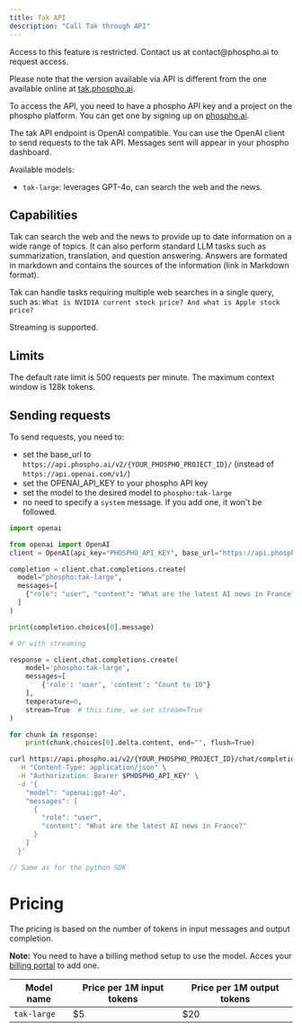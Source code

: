 ```yaml
---
title: Tak API
description: "Call Tak through API"
---
```


<Note>
  Access to this feature is restricted. Contact us at contact@phospho.ai to
  request access.
</Note>

Please note that the version available via API is different from the one available online at [tak.phospho.ai](https://tak.phospho.ai).

To access the API, you need to have a phospho API key and a project on the phospho platform. You can get one by signing up on [phospho.ai](https://platform.phospho.ai).

The tak API endpoint is OpenAI compatible. You can use the OpenAI client to send requests to the tak API. Messages sent will appear in your phospho dashboard.

Available models:

- `tak-large`: leverages GPT-4o, can search the web and the news.

## Capabilities

Tak can search the web and the news to provide up to date information on a wide range of topics.
It can also perform standard LLM tasks such as summarization, translation, and question answering.
Answers are formated in markdown and contains the sources of the information (link in Markdown format).

Tak can handle tasks requiring multiple web searches in a single query, such as: `What is NVIDIA current stock price? And what is Apple stock price?`

Streaming is supported.

## Limits

The default rate limit is 500 requests per minute. The maximum context window is 128k tokens.

## Sending requests

To send requests, you need to:

- set the base_url to `https://api.phospho.ai/v2/{YOUR_PHOSPHO_PROJECT_ID}/` (instead of `https://api.openai.com/v1/`)
- set the OPENAI_API_KEY to your phospho API key
- set the model to the desired model to `phospho:tak-large`
- no need to specify a `system` message. If you add one, it won't be followed.

<CodeGroup>

```python openai python sdk
import openai

from openai import OpenAI
client = OpenAI(api_key="PHOSPHO_API_KEY", base_url="https://api.phospho.ai/v2/{YOUR_PHOSPHO_PROJECT_ID}/")

completion = client.chat.completions.create(
  model="phospho:tak-large",
  messages=[
    {"role": "user", "content": "What are the latest AI news in France?"}
  ]
)

print(completion.choices[0].message)

# Or with streaming

response = client.chat.completions.create(
    model='phospho:tak-large',
    messages=[
        {'role': 'user', 'content': "Count to 10"}
    ],
    temperature=0,
    stream=True  # this time, we set stream=True
)

for chunk in response:
    print(chunk.choices[0].delta.content, end="", flush=True)

```

```bash curl
curl https://api.phospho.ai/v2/{YOUR_PHOSPHO_PROJECT_ID}/chat/completions \
  -H "Content-Type: application/json" \
  -H "Authorization: Bearer $PHOSPHO_API_KEY" \
  -d '{
    "model": "openai:gpt-4o",
    "messages": [
      {
        "role": "user",
        "content": "What are the latest AI news in France?"
      }
    ]
  }'
```

```javascript openai javascript sdk
// Same as for the python SDK
```

</CodeGroup>

# Pricing

The pricing is based on the number of tokens in input messages and output completion.

**Note:** You need to have a billing method setup to use the model. Acces your [billing portal](https://platform.phospho.ai/org/settings/billing) to add one.

| Model name  | Price per 1M input tokens | Price per 1M output tokens |
| ----------- | ------------------------- | -------------------------- |
| `tak-large` | $5                        | $20                        |
